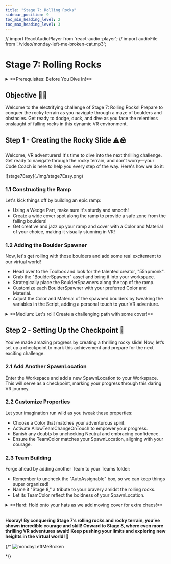 ```yaml
---
title: "Stage 7: Rolling Rocks"
sidebar_position: 9
toc_min_heading_level: 2
toc_max_heading_level: 3
---
```


// import ReactAudioPlayer from 'react-audio-player';
// import audioFile from './video/monday-left-me-broken-cat.mp3';

# Stage 7: Rolling Rocks

<details>
    <summary>**Prerequisites: Before You Dive In!**</summary>

    Welcome, adventurers, to the prerequisites for Stage 7: Rolling Rocks! Prepare to immerse yourselves in a thrilling VR journey through coding challenges that will sharpen your skills and ignite your creativity. To unlock the excitement of Stage 7, you must first conquer the following stages in our virtual world:

    **1. Intro**

    Lay the foundation for your VR coding adventure and embark on a quest filled with excitement and discovery.

    **2. Setup**

    Equip yourself with the tools and knowledge needed to navigate the VR challenges that lie ahead.

    **3. Stage 1: Ascending Walls**

    Climb to new heights in the virtual world as you learn to overcome obstacles with determination and perseverance.

    **4. Stage 2: Sphere Stairs**

    Ascend the stairway to VR coding success with confidence and precision.

    **5. Stage 3: Plank Walkway**

    Navigate the path of innovation as you build virtual bridges to your coding dreams.

    **6. Stage 4: KillBrick Path**

    Blaze a trail through virtual challenges as you learn to overcome obstacles with skill and strategy.

    **7. Stage 5: Fireball Footpath**

    Embrace the heat of VR coding creativity and forge your path to victory amidst fiery challenges.

    **8. Stage 6: Military Minefield**

    Navigate through the dangers of coding complexity with agility and resilience in the virtual battlefield.

    **With each challenge you conquer in this virtual world, you edge closer to the thrill and excitement of Stage 7: Rolling Rocks. So, gather your courage, sharpen your VR skills, and prepare to rock the coding world like never before! 🚀🌟**
</details>

<div align="center">
  <ReactPlayer controls url={MyVideoUrl}/>
</div>

## Objective 🧐🗿

Welcome to the electrifying challenge of Stage 7: Rolling Rocks! Prepare to conquer the rocky terrain as you navigate through a maze of boulders and obstacles. Get ready to dodge, duck, and dive as you face the relentless onslaught of falling rocks in this dynamic VR environment.

## Step 1 - Creating the Rocky Slide ⚠️🪨

Welcome, VR adventurers! It's time to dive into the next thrilling challenge. Get ready to navigate through the rocky terrain, and don't worry—your Code Coach is here to help you every step of the way. Here's how we do it:

<div className='image-wrapper'>
    ![stage7Easy](./img/stage7Easy.png)
</div>

### 1.1 Constructing the Ramp

Let's kick things off by building an epic ramp:
- Using a Wedge Part, make sure it's sturdy and smooth!
- Create a wide cover spot along the ramp to provide a safe zone from the falling boulders!
- Get creative and jazz up your ramp and cover with a Color and Material of your choice, making it visually stunning in VR!

### 1.2 Adding the Boulder Spawner

Now, let's get rolling with those boulders and add some real excitement to our virtual world!
- Head over to the Toolbox and look for the talented creator, "55hpmonk".
- Grab the "BoulderSpawner" asset and bring it into your workspace.
- Strategically place the BoulderSpawners along the top of the ramp.
- Customize each BoulderSpawner with your preferred Color and Material.
- Adjust the Color and Material of the spawned boulders by tweaking the variables in the Script, adding a personal touch to your VR adventure.

<details>
    <summary>**Medium: Let's roll! Create a challenging path with some cover!**</summary>

    <div className='image-wrapper'>
        ![stage7Medium](./img/stage7Medium.png)
    </div>

    <br  />

    **1.1 Constructing the Ramp**

    Let’s create the mountain from which our boulders will tumble in this thrilling VR adventure!
    - Get your creative juices flowing by designing a long pathway using a Wedge Part.
    - Remember to leave space for multiple cover spots where our fearless adventurers can seek refuge.
    - And don't forget to add your own unique touch to the ramp and cover with colors and materials that reflect your style! Make it as vibrant and exciting as the virtual world you're creating!

    **1.2 Adding the Boulder Spawner**

    Now, let's bring on the action by rolling out the rocks! 
    - Head over to the toolbox and search for "55hpmonk".
    - Find the "BoulderSpawner" asset and import it into the game
    - Strategically place the BoulderSpawners along the top of the ramp.
    - Customize them with your preferred colors and materials.
    - Don't hesitate to tweak the variables in the Script to enhance the VR experience and make those boulders truly rock!
</details>

## Step 2 - Setting Up the Checkpoint 🚩

You've made amazing progress by creating a thrilling rocky slide! Now, let’s set up a checkpoint to mark this achievement and prepare for the next exciting challenge.

### 2.1 Add Another SpawnLocation

Enter the Workspace and add a new SpawnLocation to your Workspace. This will serve as a checkpoint, marking your progress through this daring VR journey.

### 2.2 Customize Properties

Let your imagination run wild as you tweak these properties:
- Choose a Color that matches your adventurous spirit.
- Activate AllowTeamChangeOnTouch to empower your progress.
- Banish any doubts by unchecking Neutral and embracing confidence.
- Ensure the TeamColor matches your SpawnLocation, aligning with your courage.

### 2.3 Team Building

Forge ahead by adding another Team to your Teams folder:
- Remember to uncheck the "AutoAssignable" box, so we can keep things super organized!
- Name it "Stage 8," a tribute to your bravery amidst the rolling rocks.
- Let its TeamColor reflect the boldness of your SpawnLocation.

<details>
    <summary>**Hard: Hold onto your hats as we add moving cover for extra chaos!**</summary>

    **If you want more of a challenge by recreating the video yourself, follow these steps:**

    For those seeking an extra challenge in Stage 7's rolling rocks chaos, get ready to up the ante with some moving cover madness! Here's how to take it to the next stage:
 
    **Description**

    We are going to create a script that makes a part in Roblox move back and forth smoothly using tweens. Here's what we want to accomplish: 

    **Step 1 - Set Up Movement:**
    
    The part will start at its initial position and move to a new position 10 studs away. 

    **Step 2 - Smooth Movement:**
    
    The part will move smoothly using a tween, taking 2 seconds for each movement. 

    **Step 3 - Repeat Movement:**
    
    The part will keep moving back and forth forever. 

    By doing this, the part will continuously move back and forth, creating a smooth animation effect. 

    <br  />

    **Instructions and Code Logic**

    **Step 1 - Set Up the Starting Variables:**

    - Create a variable for the part by setting it to the `Parent` of the script. 

    - Get the `TweenService` from the game. 

    - Create a variable for the starting position of the part (`startPos`). 

    - Create a variable for the ending position 10 studs away from the starting position (`endPos`). 

    - Create a `TweenInfo` object that defines how the tween will behave: 

        - Duration: 2 seconds. 

        - Easing style: Linear (smooth and consistent speed). 

        - Easing direction: Out (slows down at the end). 

        - Repeat count: -1 (infinite repeats). 

        - Reverses: true (moves back and forth). 

        - Delay time: 0 seconds (no delay). 

    **Step 2 - Create a Function:** 

    - Define a function named `startTween`. 

    - Inside the function, create a tween that moves the part from `startPos` to `endPos`. 

    - Connect a function to the tween's `Completed` event to swap `startPos` and `endPos` when the tween finishes, and then restart the tween. 

    - Start the tween by calling the `Play` method. 

    - Call the `startTween` function to begin the movement. 

    <br  />

    **Putting It All Together**

    - Start by setting up your part, tween service, and positions. 

    - Create a `TweenInfo` object to define the tween behavior. 

    - Define a function named `startTween` to create and manage the tween. 

    - Inside the function, create a tween to move the part and handle the completion event. 

    - Start the tween to begin the movement. 

    - Call the `startTween` function to kick off the process. 

    {/* <br  />
 
    **Extra Points Challenge:**

    Gear up for the ultimate test! Duplicate and apply this code across all your boulders. Then, push your boundaries and showcase your mastery of the rolling rock chaos. Are you prepared to triumph, earning the recognition of your fellow adventurers and the admiration of your Code Coach?

    Remember, while this challenge may be tough, don't hesitate to seek guidance from your Code Coach if needed. But if you can conquer this feat solo, you'll earn some serious coding accolades!
    
    So, gear up, intrepid coders, and brace yourselves for the moving cover mayhem of **Stage 7 - Hard**! Let's roll! 🚀💻 */}
</details>

<br  />

**Hooray! By conquering Stage 7’s rolling rocks and rocky terrain, you’ve shown incredible courage and skill! Onward to Stage 8, where even more thrilling VR adventures await! Keep pushing your limits and exploring new heights in the virtual world! 🌟**

{/* ![mondayLeftMeBroken](./img/cat-monday-left-me-broken-cat.gif)

<ReactAudioPlayer
    src={audioFile}
    controls
/> */}
